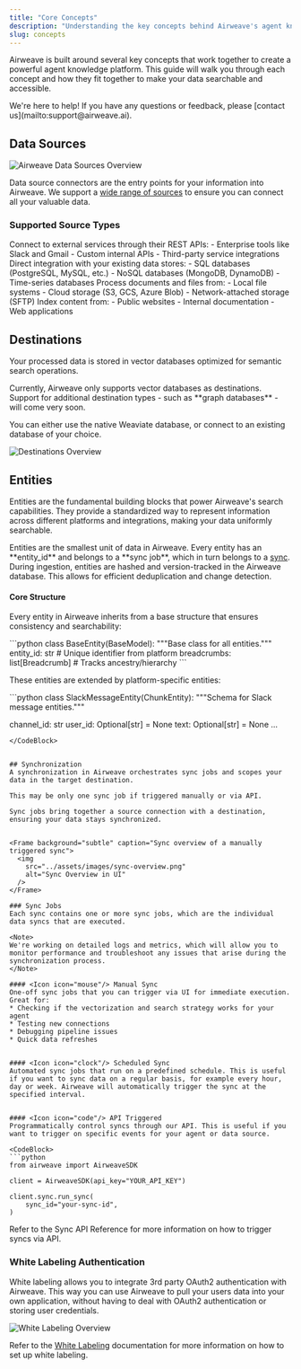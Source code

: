 ```yaml
---
title: "Core Concepts"
description: "Understanding the key concepts behind Airweave's agent knowledge platform"
slug: concepts
---
```


Airweave is built around several key concepts that work together to create a powerful agent knowledge platform. This guide will walk you through each concept and how they fit together to make your data searchable and accessible.


<Note>
We're here to help! If you have any questions or feedback, please [contact us](mailto:support@airweave.ai).

</Note>

## Data Sources

<Frame background="subtle" caption="Selecting data sources">
  <img
    src="../assets/images/sources-overview.png"
    alt="Airweave Data Sources Overview"
  />
</Frame>

Data source connectors are the entry points for your information into Airweave. We
support a [wide range of sources](https://github.com/airweave-ai/airweave/tree/main/backend/airweave/platform/sources) to ensure you can connect all your valuable data.

### Supported Source Types

<Tabs>
  <Tab title="APIs">
    Connect to external services through their REST APIs:
    - Enterprise tools like Slack and Gmail
    - Custom internal APIs
    - Third-party service integrations
  </Tab>
  <Tab title="Databases">
    Direct integration with your existing data stores:
    - SQL databases (PostgreSQL, MySQL, etc.)
    - NoSQL databases (MongoDB, DynamoDB)
    - Time-series databases
  </Tab>
  <Tab title="File Systems (coming soon)">
    Process documents and files from:
    - Local file systems
    - Cloud storage (S3, GCS, Azure Blob)
    - Network-attached storage (SFTP)
  </Tab>
  <Tab title="Web Content (coming soon)">
    Index content from: - Public websites - Internal documentation - Web
    applications
  </Tab>
</Tabs>

## Destinations

Your processed data is stored in vector databases optimized for semantic search operations.

<Warning>
  Currently, Airweave only supports vector databases as destinations. Support
  for additional destination types - such as **graph databases** - will come very soon.
</Warning>

You can either use the native Weaviate database, or connect to an existing database of your choice.

<Frame background="subtle" caption="Selecting destinations">
  <img
    src="../assets/images/destinations-overview.png"
    alt="Destinations Overview"
  />
</Frame>


## Entities

Entities are the fundamental building blocks that power Airweave's search
capabilities. They provide a standardized way to represent information across
different platforms and integrations, making your data uniformly searchable.

<Note>
Entities are the smallest unit of data in Airweave. Every entity has an **entity_id** and belongs to a **sync job**, which in turn belongs to a <a href="#synchronization">sync</a>.
During ingestion, entities are hashed and version-tracked in the Airweave database. This allows for efficient deduplication and change detection.
</Note>

#### Core Structure

Every entity in Airweave inherits from a base structure that ensures consistency and searchability:

<CodeBlock title="Base Entity Structure">
```python
class BaseEntity(BaseModel):
  """Base class for all entities."""
  entity_id: str # Unique identifier from platform
  breadcrumbs: list[Breadcrumb] # Tracks ancestry/hierarchy
```
</CodeBlock>

These entities are extended by platform-specific entities:

<CodeBlock title="Slack Message Entity">
```python
class SlackMessageEntity(ChunkEntity):
  """Schema for Slack message entities."""

  channel_id: str
  user_id: Optional[str] = None
  text: Optional[str] = None
  ...
```
</CodeBlock>


## Synchronization
A synchronization in Airweave orchestrates sync jobs and scopes your data in the target destination.

This may be only one sync job if triggered manually or via API.

Sync jobs bring together a source connection with a destination, ensuring your data stays synchronized.


<Frame background="subtle" caption="Sync overview of a manually triggered sync">
  <img
    src="../assets/images/sync-overview.png"
    alt="Sync Overview in UI"
  />
</Frame>

### Sync Jobs
Each sync contains one or more sync jobs, which are the individual data syncs that are executed.

<Note>
We're working on detailed logs and metrics, which will allow you to monitor performance and troubleshoot any issues that arise during the synchronization process.
</Note>

#### <Icon icon="mouse"/> Manual Sync
One-off sync jobs that you can trigger via UI for immediate execution. Great for:
* Checking if the vectorization and search strategy works for your agent
* Testing new connections
* Debugging pipeline issues
* Quick data refreshes


#### <Icon icon="clock"/> Scheduled Sync
Automated sync jobs that run on a predefined schedule. This is useful if you want to sync data on a regular basis, for example every hour, day or week. Airweave will automatically trigger the sync at the specified interval.


#### <Icon icon="code"/> API Triggered
Programmatically control syncs through our API. This is useful if you want to trigger on specific events for your agent or data source.

<CodeBlock>
```python
from airweave import AirweaveSDK

client = AirweaveSDK(api_key="YOUR_API_KEY")

client.sync.run_sync(
    sync_id="your-sync-id",
)

```
</CodeBlock>

Refer to the Sync API Reference for more information on how to trigger syncs via API.



### White Labeling Authentication
White labeling allows you to integrate 3rd party OAuth2 authentication with Airweave. This way you can use Airweave to pull your users data into your own application, without having to deal
with OAuth2 authentication or storing user credentials.

<Frame background="subtle" caption="White Labeling Authentication">
  <img
    src="../assets/images/white-label-configuration.png"
    alt="White Labeling Overview"
  />
</Frame>

Refer to the [White Labeling](/white-labeling) documentation for more information on how to set up white labeling.
